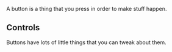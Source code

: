 

<Meta of={ButtonStories} />

<Title>Button</Title>

A button is a thing that you press in order to make stuff happen.

<Primary />

## Controls

Buttons have lots of little things that you can tweak about them.

<Controls />

<Stories />
